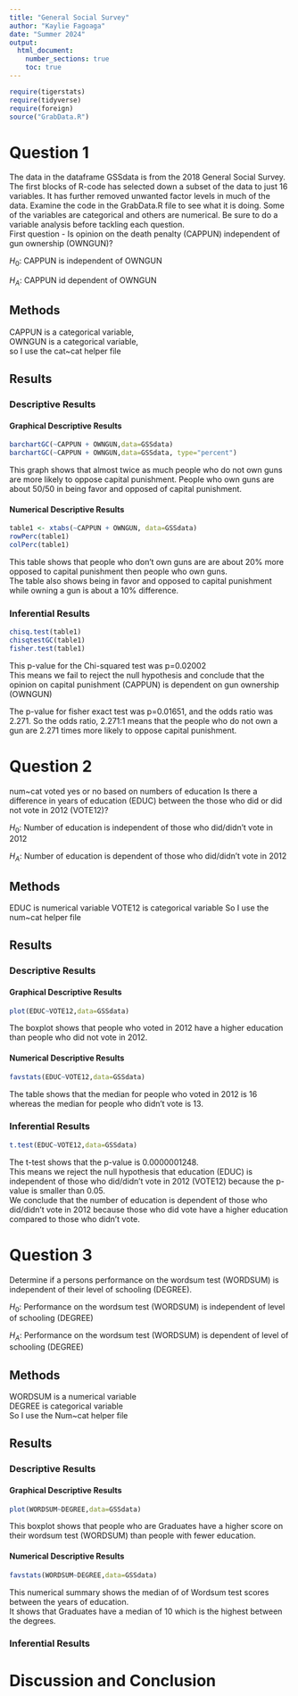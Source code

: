 ```yaml
---
title: "General Social Survey"
author: "Kaylie Fagoaga"
date: "Summer 2024"
output: 
  html_document:
    number_sections: true
    toc: true
---
```



```r
require(tigerstats)
require(tidyverse)
require(foreign)
source("GrabData.R")
```




#  Question 1

<!--In this section you explain what you are trying to show.  Where did the data come from?  What is the research or other question you are trying to answer?!-->

The data in the dataframe GSSdata is from the 2018 General Social Survey. The first blocks of R-code has selected down a subset of the data to just 16 variables. It has further removed unwanted factor levels in much of the data. Examine the code in the GrabData.R file to see what it is doing. Some of the variables are categorical and others are numerical. Be sure to do a variable analysis before tackling each question.  
First question - Is opinion on the death penalty (CAPPUN) independent of gun ownership (OWNGUN)?

$H_0$: CAPPUN is independent of OWNGUN 

$H_A$: CAPPUN id dependent of OWNGUN

## Methods

<!--Decide on your methods:  use "variable analysis" or other appropriate descriptors.  Make sure to choose at least one graphical method and at least one numerical method.!-->
CAPPUN is a categorical variable,  
OWNGUN is a categorical variable,   
so I use the cat~cat helper file

## Results

<!--Divide this section into two sub-sections:  One for your descriptive  results and one for your inferential results.!-->

### Descriptive Results

#### Graphical Descriptive Results

```r
barchartGC(~CAPPUN + OWNGUN,data=GSSdata)
barchartGC(~CAPPUN + OWNGUN,data=GSSdata, type="percent")

```


This graph shows that almost twice as much people who do not own guns are more likely to oppose capital punishment. People who own guns are about 50/50 in being favor and opposed of capital punishment.




<!--Graphical results here.  Make sure to show your code.  Provide appropriate labels for axes, giving units if possible, and provide a good title for the graph, too.  Use the graphical results to describe the patterns if any that exist in the data as focused toward the research question!-->

#### Numerical Descriptive Results


<!--Numerical results go here. Use the numerical results to describe the patterns if any that exist in the data as focused toward the research question!-->
```r
table1 <- xtabs(~CAPPUN + OWNGUN, data=GSSdata)
rowPerc(table1)
colPerc(table1)
```

This table shows that people who don't own guns are are about 20% more opposed to capital punishment then people who own guns.  
The table also shows being in favor and opposed to capital punishment while owning a gun is about a 10% difference.

### Inferential Results

```r
chisq.test(table1)
chisqtestGC(table1)
fisher.test(table1)
```
This p-value for the Chi-squared test was p=0.02002  
This means we fail to reject the null hypothesis and conclude that the opinion on capital punishment (CAPPUN) is dependent on gun ownership (OWNGUN)

The p-value for fisher exact test was p=0.01651, and the odds ratio was 2.271.
So the odds ratio, 2.271:1 means that the people who do not own a gun are 2.271 times more likely to oppose capital punishment.

<!--State hypothesis clearly.  Make sure your discussion of the inferential test covers all the aspects that the test output produces, such as test statistic, p-value etc.  Make a decision about the null hypothesis, explain the assumptions on which the selected test/procedure was based, and why the chosen procedure satisfys the assumptions and is appropriate to answer the research question!-->

#  Question 2

<!--In this section you explain what you are trying to show.  Where did the data come from?  What is the research or other question you are trying to answer?!-->
num~cat voted yes or no based on numbers of education 
Is there a difference in years of education (EDUC) between the those who did or did not vote in 2012 (VOTE12)?

$H_0$: Number of education is independent of those who did/didn't vote in 2012

$H_A$: Number of education is dependent of those who did/didn't vote in 2012

## Methods

<!--Decide on your methods:  use "variable analysis" or other appropriate descriptors.  Make sure to choose at least one graphical method and at least one numerical method.!-->

EDUC is numerical variable
VOTE12 is categorical variable
So I use the num~cat helper file

## Results

<!--Divide this section into two sub-sections:  One for your descriptive  results and one for your inferential results.!-->

### Descriptive Results

#### Graphical Descriptive Results
```r
plot(EDUC~VOTE12,data=GSSdata)
```

The boxplot shows that people who voted in 2012 have a higher education than people who did not vote in 2012.


<!--Graphical results here.  Make sure to show your code.  Provide appropriate labels for axes, giving units if possible, and provide a good title for the graph, too.  Use the graphical results to describe the patterns if any that exist in the data as focused toward the research question!-->

#### Numerical Descriptive Results
```r
favstats(EDUC~VOTE12,data=GSSdata)
```

The table shows that the median for people who voted in 2012 is 16 whereas the median for people who didn't vote is 13. 


<!--Numerical results go here. Use the numerical results to describe the patterns if any that exist in the data as focused toward the research question!-->

### Inferential Results
```r
t.test(EDUC~VOTE12,data=GSSdata)
```

The t-test shows that the p-value is 0.0000001248.  
This means we reject the null hypothesis that education (EDUC) is independent of those who did/didn't vote in 2012 (VOTE12) because the p-value is smaller than 0.05.   
We conclude that the number of education is dependent of those who did/didn't vote in 2012 because those who did vote have a higher education compared to those who didn't vote.

<!--State hypothesis clearly.  Make sure your discussion of the inferential test covers all the aspects that the test output produces, such as test statistic, p-value etc.  Make a decision about the null hypothesis, explain the assumptions on which the selected test/procedure was based, and why the chosen procedure satisfys the assumptions and is appropriate to answer the research question!-->

#  Question 3

<!--In this section you explain what you are trying to show.  Where did the data come from?  What is the research or other question you are trying to answer?!-->

Determine if a persons performance on the wordsum test (WORDSUM) is independent of their level of schooling (DEGREE).

$H_0$: Performance on the wordsum test (WORDSUM) is independent of level of schooling (DEGREE)  

$H_A$: Performance on the wordsum test (WORDSUM) is dependent of level of schooling (DEGREE)   

## Methods
WORDSUM is a numerical variable  
DEGREE is categorical variable  
So I use the Num~cat helper file  

<!--Decide on your methods:  use "variable analysis" or other appropriate descriptors.  Make sure to choose at least one graphical method and at least one numerical method.!-->

## Results

<!--Divide this section into two sub-sections:  One for your descriptive  results and one for your inferential results.!-->

### Descriptive Results

#### Graphical Descriptive Results

```r
plot(WORDSUM~DEGREE,data=GSSdata)
```

This boxplot shows that people who are Graduates have a higher score on their wordsum test (WORDSUM) than people with fewer education.  


<!--Graphical results here.  Make sure to show your code.  Provide appropriate labels for axes, giving units if possible, and provide a good title for the graph, too.  Use the graphical results to describe the patterns if any that exist in the data as focused toward the research question!-->

#### Numerical Descriptive Results

```r
favstats(WORDSUM~DEGREE,data=GSSdata)
```

This numerical summary shows the median of of Wordsum test scores between the years of education.  
It shows that Graduates have a median of 10 which is the highest between the degrees.   

<!--Numerical results go here. Use the numerical results to describe the patterns if any that exist in the data as focused toward the research question!-->

### Inferential Results


<!--State hypothesis clearly.  Make sure your discussion of the inferential test covers all the aspects that the test output produces, such as test statistic, p-value etc.  Make a decision about the null hypothesis, explain the assumptions on which the selected test/procedure was based, and why the chosen procedure satisfys the assumptions and is appropriate to answer the research question!-->


# Discussion and Conclusion

<!--Discussion and conclusion here.  If you found a relationship be sure to consider whether the relationship occurs because one of the variavbles causes the other, or whether they perhasps are related for some other reason.  Watch the chapter 6 videos from the GeorgeTown videos collection.!-->

